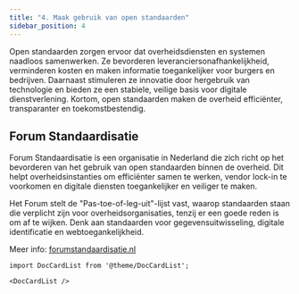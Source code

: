 ```yaml
---
title: "4. Maak gebruik van open standaarden"
sidebar_position: 4
---
```


Open standaarden zorgen ervoor dat overheidsdiensten en systemen naadloos samenwerken. Ze bevorderen leveranciersonafhankelijkheid, verminderen kosten en maken informatie toegankelijker voor burgers en bedrijven. Daarnaast stimuleren ze innovatie door hergebruik van technologie en bieden ze een stabiele, veilige basis voor digitale dienstverlening. Kortom, open standaarden maken de overheid efficiënter, transparanter en toekomstbestendig.

## Forum Standaardisatie

Forum Standaardisatie is een organisatie in Nederland die zich richt op het bevorderen van het gebruik van open standaarden binnen de overheid. Dit helpt overheidsinstanties om efficiënter samen te werken, vendor lock-in te voorkomen en digitale diensten toegankelijker en veiliger te maken.

Het Forum stelt de "Pas-toe-of-leg-uit"-lijst vast, waarop standaarden staan die verplicht zijn voor overheidsorganisaties, tenzij er een goede reden is om af te wijken. Denk aan standaarden voor gegevensuitwisseling, digitale identificatie en webtoegankelijkheid.

Meer info: [forumstandaardisatie.nl](https://forumstandaardisatie.nl)

```mdx-code-block
import DocCardList from '@theme/DocCardList';

<DocCardList />
```
